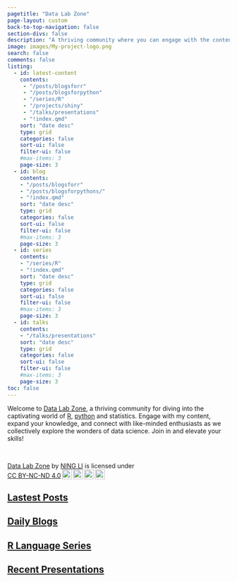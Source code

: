 ```yaml
---
pagetitle: "Data Lab Zone"
page-layout: custom
back-to-top-navigation: false
section-divs: false
description: "A thriving community where you can engage with the content, expand your knowledge, and connect with others in the fascinating world of statistics and R."
image: images/My-project-logo.png
search: false
comments: false
listing:
  - id: latest-content
    contents: 
     - "/posts/blogsforr"
     - "/posts/blogsforpython"
     - "/series/R"
     - "/projects/shiny"
     - "/talks/presentations"
     - "!index.qmd"
    sort: "date desc"
    type: grid
    categories: false
    sort-ui: false
    filter-ui: false
    #max-items: 3
    page-size: 3
  - id: blog
    contents: 
    - "/posts/blogsforr"
    - "/posts/blogsforpythons/"
    - "!index.qmd"
    sort: "date desc"
    type: grid
    categories: false
    sort-ui: false
    filter-ui: false
    #max-items: 3
    page-size: 3
  - id: series
    contents: 
    - "/series/R"
    - "!index.qmd"
    sort: "date desc"
    type: grid
    categories: false
    sort-ui: false
    filter-ui: false
    #max-items: 3
    page-size: 3
  - id: talks
    contents: 
    - "/talks/presentations"
    sort: "date desc"
    type: grid
    categories: false
    sort-ui: false
    filter-ui: false
    #max-items: 3
    page-size: 3
toc: false
---
```


::: header-text
::: content-container
::: header-block
Welcome to [Data Lab Zone](https://datalabzone.com/), a thriving community for diving into the captivating world of [R](https://www.r-project.org/), [python](https://www.python.org/) and statistics. Engage with my content, expand your knowledge, and connect with like-minded enthusiasts as we collectively explore the wonders of data science. Join in and elevate your skills!

<br>

```{=html}
<p xmlns:cc="http://creativecommons.org/ns#" xmlns:dct="http://purl.org/dc/terms/"><a property="dct:title" rel="cc:attributionURL" href="https://datalabzone.com/">Data Lab Zone</a> by <a rel="cc:attributionURL dct:creator" property="cc:attributionName" href="https://twitter.com/ningli3739">NING LI</a> is licensed under <a href="http://creativecommons.org/licenses/by-nc-nd/4.0/?ref=chooser-v1" target="_blank" rel="license noopener noreferrer" style="display:inline-block;">CC BY-NC-ND 4.0<img style="height:22px!important;margin-left:3px;vertical-align:text-bottom;" src="https://mirrors.creativecommons.org/presskit/icons/cc.svg?ref=chooser-v1"><img style="height:22px!important;margin-left:3px;vertical-align:text-bottom;" src="https://mirrors.creativecommons.org/presskit/icons/by.svg?ref=chooser-v1"><img style="height:22px!important;margin-left:3px;vertical-align:text-bottom;" src="https://mirrors.creativecommons.org/presskit/icons/nc.svg?ref=chooser-v1"><img style="height:22px!important;margin-left:3px;vertical-align:text-bottom;" src="https://mirrors.creativecommons.org/presskit/icons/nd.svg?ref=chooser-v1"></a></p>
```
:::
:::
:::

::: content-container
::: listing-block
<a href="latest-content.qmd">

## Lastest Posts

</a>

::: {#latest-content}
:::
:::
:::

::: content-container
::: listing-block
<a href="posts/index.qmd">

## Daily Blogs

</a>

::: {#blog}
:::
:::
:::

::: content-container
::: listing-block
<a href="series/index.qmd">

## R Language Series

</a>

::: {#series}
:::
:::
:::

::: content-container
::: listing-block
<a href="talks/index.qmd">

## Recent Presentations

</a>

::: {#talks}
:::
:::
:::
